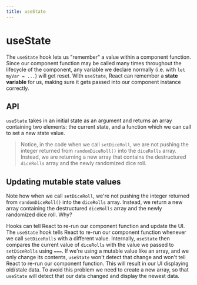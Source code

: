```yaml
---
title: useState
---
```



# useState

<Author name="@msyleung" url="https://twitter.com/msyleung" />

The `useState` hook lets us "remember" a value within a component function. Since our component function may be called many times throughout the lifecycle of the component, any variable we declare normally (i.e. with `let myVar = ...`) will get reset. With `useState`, React can remember a **state variable** for us, making sure it gets passed into our component instance correctly.

## API

`useState` takes in an initial state as an argument and returns an array containing two elements: the current state, and a function which we can call to set a new state value.

> Notice, in the code when we call `setDiceRoll`, we are not pushing the integer returned from `randomDiceRoll()` into the `diceRolls` array. Instead, we are returning a new array that contains the destructured `diceRolls` array and the newly randomized dice roll.

<Example code={useStateArray} />

## Updating mutable state values

Note how when we call `setDiceRoll`, we're not pushing the integer returned from `randomDiceRoll()` into the `diceRolls` array. Instead, we return a new array containing the destructured `diceRolls` array and the newly randomized dice roll. Why?

Hooks can tell React to re-run our component function and update the UI. The `useState` hook tells React to re-run our component function whenever we call `setDiceRolls` with a different value. Internally, `useState` then compares the current value of `diceRolls` with the value we passed to `setDiceRolls` using `===`. If we're using a mutable value like an array, and we only change its contents, `useState` won't detect that change and won't tell React to re-run our component function. This will result in our UI displaying old/stale data. To avoid this problem we need to create a new array, so that `useState` will detect that our data changed and display the newest data.
